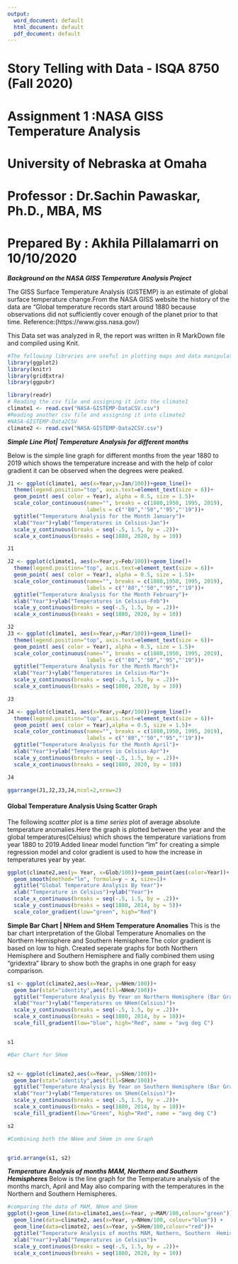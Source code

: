 ---
output:
  word_document: default
  html_document: default
  pdf_document: default
---
# Story Telling with Data - ISQA 8750 (Fall 2020)
# Assignment 1 :NASA GISS Temperature Analysis
# University of Nebraska at Omaha
# Professor : Dr.Sachin Pawaskar, Ph.D., MBA, MS
# Prepared By : Akhila Pillalamarri on 10/10/2020

***Background on the NASA GISS Temperature Analysis Project***


The GISS Surface Temperature Analysis (GISTEMP) is an estimate of global surface temperature change.From the NASA GISS website the history of the data are "Global temperature records start around 1880 because observations did not sufficiently cover enough of the planet prior to that time. Reference:(https://www.giss.nasa.gov/)

This Data set was analyzed in R, the report was written in R MarkDown file and compiled using Knit.

```{r warning=FALSE, message=FALSE}
#The following libraries are useful in plotting maps and data manipulation:
library(ggplot2)
library(knitr)
library(gridExtra)
library(ggpubr)

```


```{r}
library(readr)
# Reading the csv file and assigning it into the climate1
climate1 <- read.csv("NASA-GISTEMP-DataCSV.csv")
#Reading another csv file and assigning it into climate2
#NASA-GISTEMP-Data2CSV
climate2 <- read.csv("NASA-GISTEMP-Data2CSV.csv")
```

***Simple Line Plot| Temperature Analysis for different months***

Below is the simple line graph for different months from the year 1880 to 2019 which shows the temperature increase and with the help of color gradient it can be observed when the degrees were peaked.

```{r fig.height=8, fig.width=10}
J1 <- ggplot(climate1, aes(x=Year,y=Jan/100))+geom_line()+
  theme(legend.position="top", axis.text=element_text(size = 6))+
  geom_point( aes( color = Year), alpha = 0.5, size = 1.5)+
  scale_color_continuous(name="", breaks = c(1880,1950, 1995, 2019),
                         labels = c("'80","'50","'95","'19"))+
  ggtitle("Temperature Analysis for the Month January")+
  xlab("Year")+ylab("Temperatures in Celsius-Jan")+
  scale_y_continuous(breaks = seq(-.5, 1.5, by = .2))+
  scale_x_continuous(breaks = seq(1880, 2020, by = 10))

J1              

J2 <- ggplot(climate1, aes(x=Year,y=Feb/100))+geom_line()+
  theme(legend.position="top", axis.text=element_text(size = 6))+
  geom_point( aes( color = Year), alpha = 0.5, size = 1.5)+
  scale_color_continuous(name="", breaks = c(1880,1950, 1995, 2019),
                         labels = c("'80","'50","'95","'19"))+
  ggtitle("Temperature Analysis for the Month February")+
  xlab("Year")+ylab("Temperatures in Celsius-Feb")+
  scale_y_continuous(breaks = seq(-.5, 1.5, by = .2))+
  scale_x_continuous(breaks = seq(1880, 2020, by = 10))

J2
J3 <- ggplot(climate1, aes(x=Year,y=Mar/100))+geom_line()+
  theme(legend.position="top", axis.text=element_text(size = 6))+
  geom_point( aes( color = Year), alpha = 0.5, size = 1.5)+
  scale_color_continuous(name="", breaks = c(1880,1950, 1995, 2019),
                         labels = c("'80","'50","'95","'19"))+
  ggtitle("Temperature Analysis for the Month March")+
  xlab("Year")+ylab("Temperatures in Celsius-Mar")+
  scale_y_continuous(breaks = seq(-.5, 1.5, by = .2))+
  scale_x_continuous(breaks = seq(1880, 2020, by = 10))

J3

J4 <- ggplot(climate1, aes(x=Year,y=Apr/100))+geom_line()+
  theme(legend.position="top", axis.text=element_text(size = 6))+
  geom_point( aes( color = Year),alpha = 0.5, size = 1.5)+
  scale_color_continuous(name="", breaks = c(1880,1950, 1995, 2019),
                         labels = c("'80","'50","'95","'19"))+
  ggtitle("Temperature Analysis for the Month April")+
  xlab("Year")+ylab("Temperatures in Celsius-Apr")+
  scale_y_continuous(breaks = seq(-.5, 1.5, by = .2))+
  scale_x_continuous(breaks = seq(1880, 2020, by = 10))

J4

ggarrange(J1,J2,J3,J4,ncol=2,nrow=2)


```

#### **Global Temperature Analysis Using Scatter Graph **
The following *scatter plot* is a *time series* plot of average absolute temperature anomalies.Here the graph is plotted between the year and the global temperatures(Celsius) which shows the temperature variations from year 1880 to 2019.Added linear model function "lm" for creating a simple regression model and color gradient is used to how the increase in temperatures year by year.


```{r fig.height=8, fig.width=10}
ggplot(climate2,aes(y= Year, x=Glob/100))+geom_point(aes(color=Year))+
  geom_smooth(method="lm", formula=y ~ x, size=1)+
  ggtitle("Global Temperature Analysis By Year")+
  xlab("Temperature in Celsius")+ylab("Year")+
  scale_x_continuous(breaks = seq(-.5, 1.5, by = .2))+
  scale_y_continuous(breaks = seq(1880, 2014, by = 5))+
  scale_color_gradient(low="green", high="Red")

```

**Simple Bar Chart | NHem and SHem Temperature Anomalies**
This is the bar chart interpretation of the Global Temperature Anomalies on the Northern Hemisphere and Southern Hemisphere.The color gradient is based on low to high. Created seperate graphs for both Northern Hemisphere and Southern Hemisphere and fially combined them using "gridextra" library to show both the graphs in one graph for easy comparison.


```{r fig.height=8, fig.width=10}
s1 <- ggplot(climate2,aes(x=Year, y=NHem/100))+
  geom_bar(stat="identity",aes(fill=NHem/100))+
  ggtitle("Temperature Analysis By Year on Northern Hemisphere (Bar Graph)")+
  xlab("Year")+ylab("Temperatures on NHem(Celsius)")+
  scale_y_continuous(breaks = seq(-.5, 1.5, by = .2))+
  scale_x_continuous(breaks = seq(1880, 2014, by = 10))+
  scale_fill_gradient(low="blue", high="Red", name = "avg deg C")


s1

#Bar Chart for SHem


s2 <- ggplot(climate2,aes(x=Year, y=SHem/100))+
  geom_bar(stat="identity",aes(fill=SHem/100))+
  ggtitle("Temperature Analysis By Year on Southern Hemisphere (Bar Graph)")+
  xlab("Year")+ylab("Temperatures on SHem(Celsius)")+
  scale_y_continuous(breaks = seq(-.5, 1.5, by = .2))+
  scale_x_continuous(breaks = seq(1880, 2014, by = 10))+
  scale_fill_gradient(low="Green", high="Red", name = "avg deg C")

s2

#Combining both the NHem and SHem in one Graph


grid.arrange(s1, s2)

```

***Temperature Analysis of months MAM, Northern and Southern Hemispheres***
Below is the line graph for the Temperature analysis of the months march, April and May also comparing with the temperatures in the Northern and Southern Hemispheres.

```{r fig.height=8, fig.width=10}
#comparing the data of MAM, NHem and SHem
ggplot()+geom_line(data=climate1,aes(x=Year, y=MAM/100,colour="green"))+
  geom_line(data=climate2, aes(x=Year, y=NHem/100, colour="blue")) +
  geom_line(data=climate2, aes(x=Year, y=SHem/100,colour="red"))+
  ggtitle("Temperature Analysis of months MAM, Nothern, Southern  Hemispheres")+
  xlab("Year")+ylab("Temperatures in Celsius")+
  scale_y_continuous(breaks = seq(-.5, 1.5, by = .2))+
  scale_x_continuous(breaks = seq(1880, 2020, by = 10))

```









